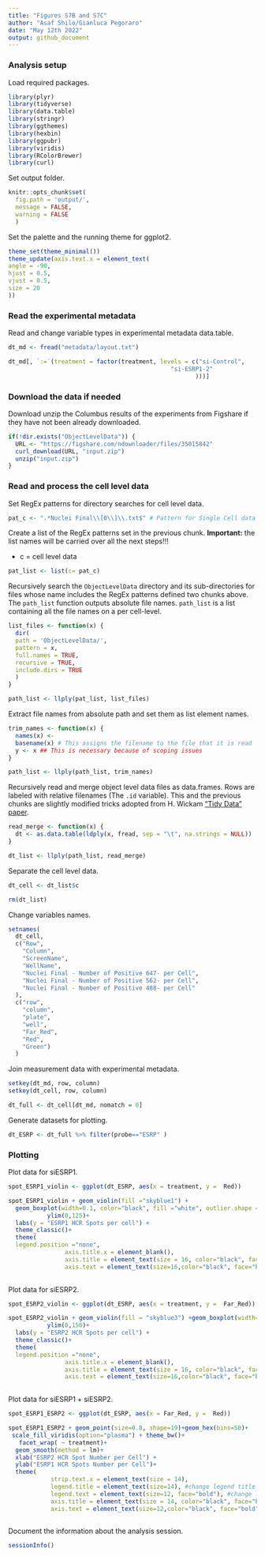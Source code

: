 ```yaml
---
title: "Figures S7B and S7C"
author: "Asaf Shilo/Gianluca Pegoraro"
date: "May 12th 2022"
output: github_document
---
```


### Analysis setup

Load required packages.

```r
library(plyr)
library(tidyverse)
library(data.table)
library(stringr)
library(ggthemes)
library(hexbin)
library(ggpubr)
library(viridis)
library(RColorBrewer)
library(curl)
```

Set output folder.

```r
knitr::opts_chunk$set(
  fig.path = 'output/',
  message = FALSE,
  warning = FALSE
  )
```

Set the palette and the running theme for ggplot2.

```r
theme_set(theme_minimal())
theme_update(axis.text.x = element_text(
angle = -90,
hjust = 0.5,
vjust = 0.5,
size = 20
))
```

### Read the experimental metadata

Read and change variable types in experimental metadata data.table.

```r
dt_md <- fread("metadata/layout.txt")

dt_md[, `:=`(treatment = factor(treatment, levels = c("si-Control",
                                              "si-ESRP1-2"
                                                     )))]
```

### Download the data if needed

Download unzip the Columbus results of the experiments from Figshare if they have not been already downloaded.

```r
if(!dir.exists("ObjectLevelData")) {
  URL <- "https://figshare.com/ndownloader/files/35015842"
  curl_download(URL, "input.zip")
  unzip("input.zip")
}
```

### Read and process the cell level data

Set RegEx patterns for directory searches for cell level data.

```r
pat_c <- ".*Nuclei Final\\[0\\]\\.txt$" # Pattern for Single Cell data files
```

Create a list of the RegEx patterns set in the previous chunk. **Important:** the list names will be carried over all the next steps!!!

-   c = cell level data

```r
pat_list <- list(c= pat_c)
```

Recursively search the `ObjectLevelData` directory and its sub-directories for files whose name includes the RegEx patterns defined two chunks above. The `path_list` function outputs absolute file names. `path_list` is a list containing all the file names on a per cell-level.

```r
list_files <- function(x) {
  dir(
  path = 'ObjectLevelData/',
  pattern = x,
  full.names = TRUE,
  recursive = TRUE,
  include.dirs = TRUE
  )
}

path_list <- llply(pat_list, list_files) 
```

Extract file names from absolute path and set them as list element names.

```r
trim_names <- function(x) {
  names(x) <-
  basename(x) # This assigns the filename to the file that it is read
  y <- x ## This is necessary because of scoping issues
}

path_list <- llply(path_list, trim_names) 
```

Recursively read and merge object level data files as data.frames. Rows are labeled with relative filenames (The `.id` variable). This and the previous chunks are slightly modified tricks adopted from H. Wickam ["Tidy Data" paper](http://vita.had.co.nz/papers/tidy-data.pdf).

```r
read_merge <- function(x) {
  dt <- as.data.table(ldply(x, fread, sep = "\t", na.strings = NULL))
}

dt_list <- llply(path_list, read_merge)
```

Separate the cell level data.

```r
dt_cell <- dt_list$c

rm(dt_list)
```

Change variables names.

```r
setnames(
  dt_cell,
  c("Row",
    "Column",
    "ScreenName",
    "WellName",
    "Nuclei Final - Number of Positive 647- per Cell",
    "Nuclei Final - Number of Positive 562- per Cell",
    "Nuclei Final - Number of Positive 488- per Cell"
  ),
  c("row",
    "column",
    "plate",
    "well",
    "Far_Red",
    "Red",
    "Green")
  )
```

Join measurement data with experimental metadata.

```r
setkey(dt_md, row, column)
setkey(dt_cell, row, column)

dt_full <- dt_cell[dt_md, nomatch = 0] 
```

Generate datasets for plotting.

```r
dt_ESRP <- dt_full %>% filter(probe=="ESRP" )
```

### Plotting

Plot data for siESRP1.

```r
spot_ESRP1_violin <- ggplot(dt_ESRP, aes(x = treatment, y =  Red))

spot_ESRP1_violin + geom_violin(fill ="skyblue1") +
  geom_boxplot(width=0.1, color="black", fill ="white", outlier.shape = NA)+
           ylim(0,125)+
  labs(y = "ESRP1 HCR Spots per cell") +
  theme_classic()+
  theme(
  legend.position ="none",
                axis.title.x = element_blank(),
                axis.title = element_text(size = 16, color="black", face="bold"),
                axis.text = element_text(size=16,color="black", face="bold"))
        
```

Plot data for siESRP2.

```r
spot_ESRP2_violin <- ggplot(dt_ESRP, aes(x = treatment, y =  Far_Red))

spot_ESRP2_violin + geom_violin(fill = "skyblue3") +geom_boxplot(width=0.1, color="black", fill ="white", outlier.shape = NA)+
           ylim(0,150)+
  labs(y = "ESRP2 HCR Spots per cell") +
  theme_classic()+
  theme(
  legend.position ="none",
                axis.title.x = element_blank(),
                axis.title = element_text(size = 16, color="black", face="bold"),
                axis.text = element_text(size=16,color="black", face="bold"))
        
```

Plot data for siESRP1 + siESRP2.

```r
spot_ESRP1_ESRP2 <- ggplot(dt_ESRP, aes(x = Far_Red, y =  Red))

spot_ESRP1_ESRP2 + geom_point(size=0.8, shape=19)+geom_hex(bins=50)+
 scale_fill_viridis(option="plasma") + theme_bw()+
   facet_wrap( ~ treatment)+
  geom_smooth(method = lm)+
  xlab("ESRP2 HCR Spot Number per Cell") +
  ylab("ESRP1 HCR Spots Number per Cell")+
  theme(
            strip.text.x = element_text(size = 14),
            legend.title = element_text(size=14), #change legend title font size
            legend.text = element_text(size=12, face="bold"), #change legend text font size
            axis.title = element_text(size = 14, color="black", face="bold"),
            axis.text = element_text(size=12,color="black", face="bold"))
  
```

Document the information about the analysis session. 

```r
sessionInfo()
```
